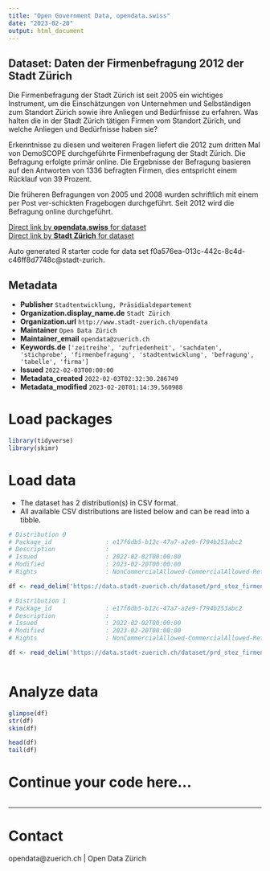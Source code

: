 ```yaml
---
title: "Open Government Data, opendata.swiss"
date: "2023-02-20"
output: html_document
---
```


## Dataset: Daten der Firmenbefragung 2012 der Stadt Zürich

Die Firmenbefragung der Stadt Zürich ist seit 2005 ein wichtiges Instrument, um die Einschätzungen von Unternehmen und Selbständigen zum Standort Zürich sowie ihre Anliegen und Bedürfnisse zu erfahren. Was halten die in der Stadt Zürich tätigen Firmen vom Standort Zürich, und welche Anliegen und Bedürfnisse haben sie?

Erkenntnisse zu diesen und weiteren Fragen liefert die 2012 zum dritten Mal von DemoSCOPE durchgeführte Firmenbefragung der Stadt Zürich. Die Befragung erfolgte primär online. Die Ergebnisse der Befragung basieren auf den Antworten von 1336 befragten Firmen, dies entspricht einem Rücklauf von 39 Prozent.

Die früheren Befragungen von 2005 und 2008 wurden schriftlich mit einem per Post ver-schickten Fragebogen durchgeführt. Seit 2012 wird die Befragung online durchgeführt.


[Direct link by **opendata.swiss** for dataset](https://opendata.swiss/de/dataset/daten-der-firmenbefragung-2012-der-stadt-zurich)<br>
[Direct link by **Stadt Zürich** for dataset](https://data.stadt-zuerich.ch/dataset/prd_stez_firmenbefragung_2012)

Auto generated R starter code for data set f0a576ea-013c-442c-8c4d-c46ff8d7748c@stadt-zurich.

## Metadata

- **Publisher** `Stadtentwicklung, Präsidialdepartement`
- **Organization.display_name.de** `Stadt Zürich`
- **Organization.url** `http://www.stadt-zuerich.ch/opendata`
- **Maintainer** `Open Data Zürich`
- **Maintainer_email** `opendata@zuerich.ch`
- **Keywords.de** `['zeitreihe', 'zufriedenheit', 'sachdaten', 'stichprobe', 'firmenbefragung', 'stadtentwicklung', 'befragung', 'tabelle', 'firma']`
- **Issued** `2022-02-03T00:00:00`
- **Metadata_created** `2022-02-03T02:32:30.286749`
- **Metadata_modified** `2023-02-20T01:14:39.560988`


# Load packages

```r

library(tidyverse)
library(skimr)

```

# Load data

-   The dataset has 2 distribution(s) in CSV format.
-   All available CSV distributions are listed below and can be read into a tibble.

```r

# Distribution 0
# Package_id               : e17f6db5-b12c-47a7-a2e9-f794b253abc2
# Description              : 
# Issued                   : 2022-02-02T00:00:00
# Modified                 : 2023-02-20T00:00:00
# Rights                   : NonCommercialAllowed-CommercialAllowed-ReferenceNotRequired

df <- read_delim('https://data.stadt-zuerich.ch/dataset/prd_stez_firmenbefragung_2012/download/codeliste_2012.csv')

# Distribution 1
# Package_id               : e17f6db5-b12c-47a7-a2e9-f794b253abc2
# Description              : 
# Issued                   : 2022-02-02T00:00:00
# Modified                 : 2023-02-20T00:00:00
# Rights                   : NonCommercialAllowed-CommercialAllowed-ReferenceNotRequired

df <- read_delim('https://data.stadt-zuerich.ch/dataset/prd_stez_firmenbefragung_2012/download/Firmenbefragung_2012.csv')



```

# Analyze data

```r

glimpse(df)
str(df)
skim(df)

head(df)
tail(df)

```

# Continue your code here...

```r

```

------------------------------------------------------------------------

# Contact

opendata@zuerich.ch | Open Data Zürich
